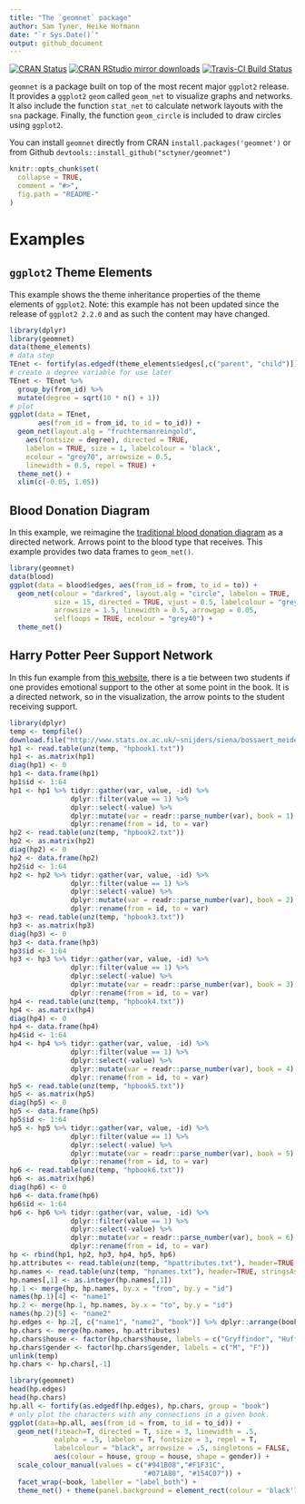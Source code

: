 ```yaml
---
title: "The `geomnet` package"
author: Sam Tyner, Heike Hofmann
date: "`r Sys.Date()`"
output: github_document
---
```


<!-- README.md is generated from README.Rmd. Please edit that file -->
[![CRAN Status](http://www.r-pkg.org/badges/version/geomnet)](https://cran.r-project.org/package=geomnet)
[![CRAN RStudio mirror downloads](http://cranlogs.r-pkg.org/badges/geomnet)](http://www.r-pkg.org/pkg/geomnet)
[![Travis-CI Build Status](https://travis-ci.org/sctyner/geomnet.svg?branch=master)](https://travis-ci.org/sctyner/geomnet)

`geomnet` is a package built on top of the most recent major `ggplot2` release. It provides a `ggplot2` `geom` called `geom_net` to visualize graphs and networks. It also include the function `stat_net` to calculate network layouts with the `sna` package. Finally, the function `geom_circle` is included to draw circles using `ggplot2`.

You can install `geomnet` directly from CRAN
`install.packages('geomnet')`
or from Github
`devtools::install_github("sctyner/geomnet")`
```r
knitr::opts_chunk$set(
  collapse = TRUE,
  comment = "#>",
  fig.path = "README-"
)
```

# Examples

## `ggplot2` Theme Elements

This example shows the theme inheritance properties of the theme elements of `ggplot2`. Note: this example has not been updated since the release of `ggplot2 2.2.0` and as such the content may have changed. 

```r
library(dplyr)
library(geomnet)
data(theme_elements)
# data step
TEnet <- fortify(as.edgedf(theme_elements$edges[,c("parent", "child")]), theme_elements$vertices)
# create a degree variable for use later
TEnet <- TEnet %>%
  group_by(from_id) %>%
  mutate(degree = sqrt(10 * n() + 1))
# plot
ggplot(data = TEnet,
       aes(from_id = from_id, to_id = to_id)) +
  geom_net(layout.alg = "fruchtermanreingold",
    aes(fontsize = degree), directed = TRUE,
    labelon = TRUE, size = 1, labelcolour = 'black',
    ecolour = "grey70", arrowsize = 0.5,
    linewidth = 0.5, repel = TRUE) +
  theme_net() +
  xlim(c(-0.05, 1.05))
```

## Blood Donation Diagram

In this example, we reimagine the [traditional blood donation diagram](http://www.redcrossblood.org/learn-about-blood/blood-types) as a directed network. Arrows point to the blood type that receives. This example provides two data frames to `geom_net()`.  

```r
library(geomnet)
data(blood)
ggplot(data = blood$edges, aes(from_id = from, to_id = to)) +
  geom_net(colour = "darkred", layout.alg = "circle", labelon = TRUE, 
           size = 15, directed = TRUE, vjust = 0.5, labelcolour = "grey80",
           arrowsize = 1.5, linewidth = 0.5, arrowgap = 0.05,
           selfloops = TRUE, ecolour = "grey40") + 
  theme_net() 
```

## Harry Potter Peer Support Network

In this fun example from [this website](http://www.stats.ox.ac.uk/~snijders/siena/siena.html), there is a tie between two students if one provides emotional support to the other at some point in the book. It is a directed network, so in the visualization, the arrow points to the student receiving support. 

```r
library(dplyr)
temp <- tempfile()
download.file("http://www.stats.ox.ac.uk/~snijders/siena/bossaert_meidert_harrypotter.zip",temp)
hp1 <- read.table(unz(temp, "hpbook1.txt"))
hp1 <- as.matrix(hp1)
diag(hp1) <- 0
hp1 <- data.frame(hp1)
hp1$id <- 1:64
hp1 <- hp1 %>% tidyr::gather(var, value, -id) %>%
               dplyr::filter(value == 1) %>% 
               dplyr::select(-value) %>% 
               dplyr::mutate(var = readr::parse_number(var), book = 1) %>% 
               dplyr::rename(from = id, to = var)
hp2 <- read.table(unz(temp, "hpbook2.txt"))
hp2 <- as.matrix(hp2)
diag(hp2) <- 0
hp2 <- data.frame(hp2)
hp2$id <- 1:64
hp2 <- hp2 %>% tidyr::gather(var, value, -id) %>%
               dplyr::filter(value == 1) %>% 
               dplyr::select(-value) %>% 
               dplyr::mutate(var = readr::parse_number(var), book = 2) %>% 
               dplyr::rename(from = id, to = var)
hp3 <- read.table(unz(temp, "hpbook3.txt"))
hp3 <- as.matrix(hp3)
diag(hp3) <- 0
hp3 <- data.frame(hp3)
hp3$id <- 1:64
hp3 <- hp3 %>% tidyr::gather(var, value, -id) %>%
               dplyr::filter(value == 1) %>% 
               dplyr::select(-value) %>% 
               dplyr::mutate(var = readr::parse_number(var), book = 3) %>% 
               dplyr::rename(from = id, to = var)
hp4 <- read.table(unz(temp, "hpbook4.txt"))
hp4 <- as.matrix(hp4)
diag(hp4) <- 0
hp4 <- data.frame(hp4)
hp4$id <- 1:64
hp4 <- hp4 %>% tidyr::gather(var, value, -id) %>%
               dplyr::filter(value == 1) %>% 
               dplyr::select(-value) %>% 
               dplyr::mutate(var = readr::parse_number(var), book = 4) %>% 
               dplyr::rename(from = id, to = var)
hp5 <- read.table(unz(temp, "hpbook5.txt"))
hp5 <- as.matrix(hp5)
diag(hp5) <- 0
hp5 <- data.frame(hp5)
hp5$id <- 1:64
hp5 <- hp5 %>% tidyr::gather(var, value, -id) %>%
               dplyr::filter(value == 1) %>% 
               dplyr::select(-value) %>% 
               dplyr::mutate(var = readr::parse_number(var), book = 5) %>% 
               dplyr::rename(from = id, to = var)
hp6 <- read.table(unz(temp, "hpbook6.txt"))
hp6 <- as.matrix(hp6)
diag(hp6) <- 0
hp6 <- data.frame(hp6)
hp6$id <- 1:64
hp6 <- hp6 %>% tidyr::gather(var, value, -id) %>%
               dplyr::filter(value == 1) %>% 
               dplyr::select(-value) %>% 
               dplyr::mutate(var = readr::parse_number(var), book = 6) %>% 
               dplyr::rename(from = id, to = var)
hp <- rbind(hp1, hp2, hp3, hp4, hp5, hp6)
hp.attributes <- read.table(unz(temp, "hpattributes.txt"), header=TRUE, stringsAsFactors = F)
hp.names <- read.table(unz(temp, "hpnames.txt"), header=TRUE, stringsAsFactors = F)
hp.names[,1] <- as.integer(hp.names[,1])
hp.1 <- merge(hp, hp.names, by.x = "from", by.y = "id")
names(hp.1)[4] <- "name1"
hp.2 <- merge(hp.1, hp.names, by.x = "to", by.y = "id")
names(hp.2)[5] <- "name2"
hp.edges <- hp.2[, c("name1", "name2", "book")] %>% dplyr::arrange(book, name1, name2)
hp.chars <- merge(hp.names, hp.attributes)
hp.chars$house <- factor(hp.chars$house, labels = c("Gryffindor", "Hufflepuff", "Ravenclaw", "Slytherin"))
hp.chars$gender <- factor(hp.chars$gender, labels = c("M", "F"))
unlink(temp)
hp.chars <- hp.chars[,-1]
```

```r
library(geomnet)
head(hp.edges)
head(hp.chars)
hp.all <- fortify(as.edgedf(hp.edges), hp.chars, group = "book")
# only plot the characters with any connections in a given book. 
ggplot(data=hp.all, aes(from_id = from, to_id = to_id)) + 
  geom_net(fiteach=T, directed = T, size = 3, linewidth = .5, 
           ealpha = .5, labelon = T, fontsize = 3, repel = T, 
           labelcolour = "black", arrowsize = .5, singletons = FALSE,
           aes(colour = house, group = house, shape = gender)) + 
  scale_colour_manual(values = c("#941B08","#F1F31C", 
                                 "#071A80", "#154C07")) + 
  facet_wrap(~book, labeller = "label_both") + 
  theme_net() + theme(panel.background = element_rect(colour = 'black'))
```
